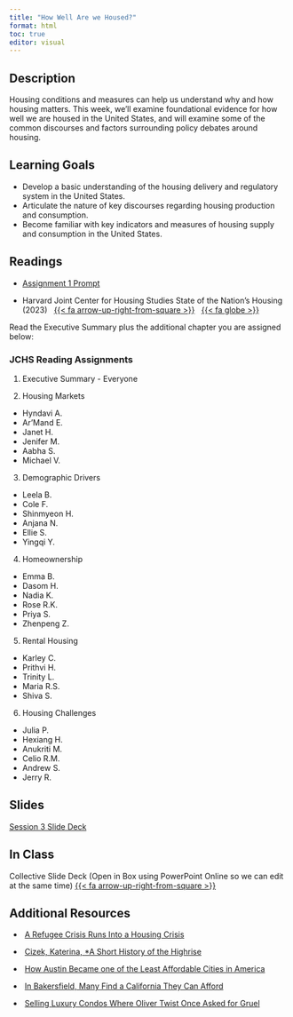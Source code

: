 ```yaml
---
title: "How Well Are we Housed?"
format: html
toc: true
editor: visual
---
```


## Description

Housing conditions and measures can help us understand why and how housing matters. This week, we'll examine foundational evidence for how well we are housed in the United States, and will examine some of the common discourses and factors surrounding policy debates around housing.

## Learning Goals

-   Develop a basic understanding of the housing delivery and regulatory system in the United States.
-   Articulate the nature of key discourses regarding housing production and consumption.
-   Become familiar with key indicators and measures of housing supply and consumption in the United States.

## Readings

-   [Assignment 1 Prompt](../assignments/01_intersection.qmd)

-   Harvard Joint Center for Housing Studies State of the Nation's Housing (2023)   [{{< fa arrow-up-right-from-square >}}](https://uofi.box.com/s/eojp0fu6ukfa04v6pgca53jxm4l43x2w)   [{{< fa globe >}}](https://www.jchs.harvard.edu/state-nations-housing-2023)

Read the Executive Summary plus the additional chapter you are assigned below:

### JCHS Reading Assignments

1.  Executive Summary - Everyone

2.  Housing Markets

-   Hyndavi A.
-   Ar'Mand E.
-   Janet H.
-   Jenifer M.
-   Aabha S.
-   Michael V.

3.  Demographic Drivers

-   Leela B.
-   Cole F.
-   Shinmyeon H.
-   Anjana N.
-   Ellie S.
-   Yingqi Y.

4.  Homeownership

-   Emma B.
-   Dasom H.
-   Nadia K.
-   Rose R.K.
-   Priya S.
-   Zhenpeng Z.

5.  Rental Housing

-   Karley C.
-   Prithvi H.
-   Trinity L.
-   Maria R.S.
-   Shiva S.

6.  Housing Challenges

-   Julia P.
-   Hexiang H.
-   Anukriti M.
-   Celio R.M.
-   Andrew S.
-   Jerry R.

## Slides

[Session 3 Slide Deck](S3_HowWellHoused.pdf)

## In Class

Collective Slide Deck (Open in Box using PowerPoint Online so we can edit at the same time) [{{< fa arrow-up-right-from-square >}}](https://uofi.box.com/s/4g06ds8uwakcomwrbkxg432taowywsgr)

## Additional Resources

-    [A Refugee Crisis Runs Into a Housing Crisis](https://www.nytimes.com/2021/12/15/us/afghan-refugees-housing.html)

-    [Cizek, Katerina, \*A Short History of the Highrise](https://www.nytimes.com/video/opinion/100000002465058/a-short-history-of-the-highrise-part-1.html?playlistId=100000001150263)

-    [How Austin Became one of the Least Affordable Cities in America](https://www.nytimes.com/2021/11/27/us/austin-texas-unaffordable-city.html)

-    [In Bakersfield, Many Find a California They Can Afford](https://www.nytimes.com/2021/12/11/us/california-housing-bakersfield.html)

-    [Selling Luxury Condos Where Oliver Twist Once Asked for Gruel](https://www.nytimes.com/2021/12/23/business/dickens-condos-oliver-twist-workhouse.html?campaign_id=61&emc=edit_ts_20211223&instance_id=48588&nl=the-great-read&regi_id=70210024&segment_id=77801&te=1&user_id=9f9ec940111719362bb03c71463df3a8)
